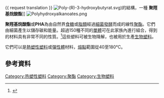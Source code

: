{{ request translation }}
[[Image:Poly-(R)-3-hydroxybutyrat.svg|thumb]])的結構，一種 '''聚羥基烷酸酯''']]
[[Image:Polyhydroxyalkanoates.png|thumb]]

'''聚羥基烷酸酯'''或'''PHA'''為由自然界[[食糖|食糖]]或[[脂類|脂類]]經過[[細菌|細菌]][[發酵|發酵]]而成的線性[[聚酯|聚酯]]。它們由細菌產生以儲存碳和能量。超過150種不同的[[單體|單體]]可在此家族內進行組合，得到的材料具有非常不同的性質。<ref name="doi-2002">{{cite book | author1 = Doi, Y | author2 = Steinbuchel, A. | year = 2002 | title = Biopolymers | location = Weinheim, Germany | publisher = Wiley-VCH}}</ref>這些塑料可被生物降解，也被用於生產[[生物塑料|生物塑料]]。

它們可以是[[熱塑性塑料|熱塑性塑料]]或[[彈性體|彈性體]]材料，[[熔點|熔點]]範圍從40至180℃。

==參考資料==
{{reflist}}

{{有机化合物小作品}}

[[Category:热塑性塑料|Category:热塑性塑料]]
[[Category:聚酯|Category:聚酯]]
[[Category:生物塑料|Category:生物塑料]]